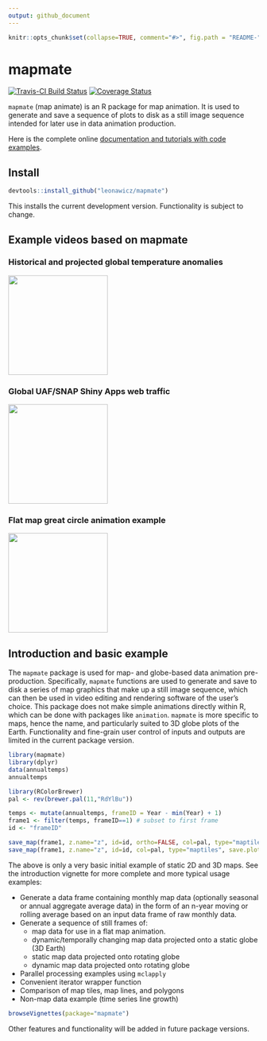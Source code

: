 ```yaml
---
output: github_document
---
```


<!-- README.md is generated from README.Rmd. Please edit that file -->

```r
knitr::opts_chunk$set(collapse=TRUE, comment="#>", fig.path = "README-", message=F, warning=F, error=F, eval=F, tidy=T, fig.width=0.8*5.33, fig.height=0.8*3) # for html_document only
```

# mapmate

[![Travis-CI Build Status](https://travis-ci.org/leonawicz/mapmate.svg?branch=master)](https://travis-ci.org/leonawicz/mapmate)
[![Coverage Status](https://img.shields.io/codecov/c/github/leonawicz/mapmate/master.svg)](https://codecov.io/github/leonawicz/mapmate?branch=master)

`mapmate` (map animate) is an R package for map animation. It is used to generate and save a sequence of plots to disk as a still image sequence intended for later use in data animation production.

Here is the complete online [documentation and tutorials with code examples](https://leonawicz.github.io/mapmate/).

## Install

```r
devtools::install_github("leonawicz/mapmate")
```

This installs the current development version. Functionality is subject to change.

## Example videos based on mapmate

### Historical and projected global temperature anomalies

<a href="https://www.youtube.com/watch?v=xhqEkyJDBho"><img src="https://img.youtube.com/vi/xhqEkyJDBho/0.jpg" width="200"></a>

### Global UAF/SNAP Shiny Apps web traffic

<a href="https://www.youtube.com/watch?v=uQYR91qixgo"><img src="https://img.youtube.com/vi/uQYR91qixgo/0.jpg" width="200"></a>

### Flat map great circle animation example

<a href="https://www.youtube.com/watch?v=yoyIUMvIP3Q"><img src="https://img.youtube.com/vi/yoyIUMvIP3Q/0.jpg" width="200"></a>

## Introduction and basic example

The `mapmate` package is used for map- and globe-based data animation pre-production.
Specifically, `mapmate` functions are used to generate and save to disk a series of map graphics that make up a still image sequence,
which can then be used in video editing and rendering software of the user's choice. This package does not make simple animations directly within R, which can be done with packages like `animation`.
`mapmate` is more specific to maps, hence the name, and particularly suited to 3D globe plots of the Earth.
Functionality and fine-grain user control of inputs and outputs are limited in the current package version.


```r
library(mapmate)
library(dplyr)
data(annualtemps)
annualtemps

library(RColorBrewer)
pal <- rev(brewer.pal(11,"RdYlBu"))

temps <- mutate(annualtemps, frameID = Year - min(Year) + 1)
frame1 <- filter(temps, frameID==1) # subset to first frame
id <- "frameID"

save_map(frame1, z.name="z", id=id, ortho=FALSE, col=pal, type="maptiles", save.plot=FALSE, return.plot=TRUE)
save_map(frame1, z.name="z", id=id, col=pal, type="maptiles", save.plot=FALSE, return.plot=TRUE)

```

The above is only a very basic initial example of static 2D and 3D maps. See the introduction vignette for more complete and more typical usage examples:

- Generate a data frame containing monthly map data (optionally seasonal or annual aggregate average data)
in the form of an n-year moving or rolling average based on an input data frame of raw monthly data.
- Generate a sequence of still frames of:
    - map data for use in a flat map animation.
    - dynamic/temporally changing map data projected onto a static globe (3D Earth)
    - static map data projected onto rotating globe
    - dynamic map data projected onto rotating globe
- Parallel processing examples using `mclapply`
- Convenient iterator wrapper function
- Comparison of map tiles, map lines, and polygons
- Non-map data example (time series line growth)

```r
browseVignettes(package="mapmate")
```

Other features and functionality will be added in future package versions.
